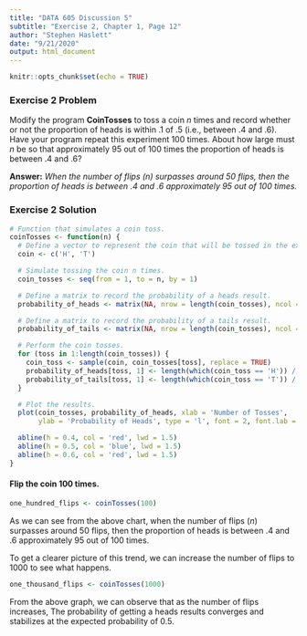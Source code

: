 ```yaml
---
title: "DATA 605 Discussion 5"
subtitle: "Exercise 2, Chapter 1, Page 12"
author: "Stephen Haslett"
date: "9/21/2020"
output: html_document
---
```


```r
knitr::opts_chunk$set(echo = TRUE)
```

### Exercise 2 Problem
Modify the program **CoinTosses** to toss a coin _n_ times and record whether or not the proportion of heads is within .1 of .5 (i.e., between .4 and .6).
Have your program repeat this experiment 100 times. About how large must _n_ be so that approximately 95 out of 100 times the proportion of heads is between .4 and .6?

**Answer:** _When the number of flips (n) surpasses around 50 flips, then the proportion of heads is between .4 and .6 approximately 95 out of 100 times._


### Exercise 2 Solution
```r
# Function that simulates a coin toss.
coinTosses <- function(n) {
  # Define a vector to represent the coin that will be tossed in the experiment.
  coin <- c('H', 'T')

  # Simulate tossing the coin n times.
  coin_tosses <- seq(from = 1, to = n, by = 1)

  # Define a matrix to record the probability of a heads result.
  probability_of_heads <- matrix(NA, nrow = length(coin_tosses), ncol = 1)

  # Define a matrix to record the probability of a tails result.
  probability_of_tails <- matrix(NA, nrow = length(coin_tosses), ncol = 1)

  # Perform the coin tosses.
  for (toss in 1:length(coin_tosses)) {
    coin_toss <- sample(coin, coin_tosses[toss], replace = TRUE)
    probability_of_heads[toss, 1] <- length(which(coin_toss == 'H')) / coin_tosses[toss]
    probability_of_tails[toss, 1] <- length(which(coin_toss == 'T')) / coin_tosses[toss] 
  }

  # Plot the results.
  plot(coin_tosses, probability_of_heads, xlab = 'Number of Tosses',
       ylab = 'Probability of Heads', type = 'l', font = 2, font.lab = 2)

  abline(h = 0.4, col = 'red', lwd = 1.5)
  abline(h = 0.5, col = 'blue', lwd = 1.5)
  abline(h = 0.6, col = 'red', lwd = 1.5)
}
```


#### Flip the coin 100 times.
```r
one_hundred_flips <- coinTosses(100)
```

As we can see from the above chart, when the number of flips (_n_) surpasses around 50 flips, then the proportion of heads is between .4 and .6 approximately 95 out of 100 times.

To get a clearer picture of this trend, we can increase the number of flips to 1000 to see what happens.

```r
one_thousand_flips <- coinTosses(1000)
```

From the above graph, we can observe that as the number of flips increases, The probability of getting a heads results converges and stabilizes at the expected probability of 0.5.

